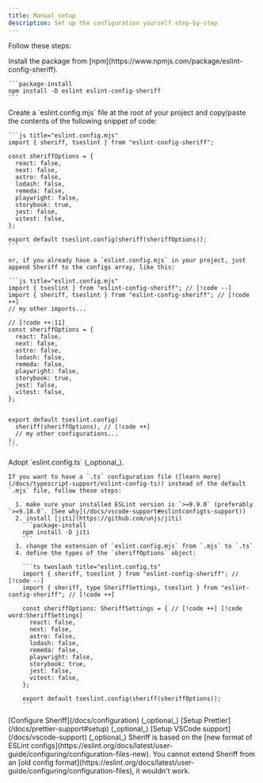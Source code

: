 ```yaml
---
title: Manual setup
description: Set up the configuration yourself step-by-step
---
```



Follow these steps:

<Steps>

<Step>
    Install the package from [npm](https://www.npmjs.com/package/eslint-config-sheriff).

    ```package-install
    npm install -D eslint eslint-config-sheriff
    ```
</Step>

<Step>
    Create a `eslint.config.mjs` file at the root of your project and copy/paste the contents of the following snippet of code:

    ```js title="eslint.config.mjs"
    import { sheriff, tseslint } from "eslint-config-sheriff";

    const sheriffOptions = {
      react: false,
      next: false,
      astro: false,
      lodash: false,
      remeda: false,
      playwright: false,
      storybook: true,
      jest: false,
      vitest: false,
    };

    export default tseslint.config(sheriff(sheriffOptions));
    ```

    or, if you already have a `eslint.config.mjs` in your project, just append Sheriff to the configs array, like this:

    ```js title="eslint.config.mjs"
    import { tseslint } from "eslint-config-sheriff"; // [!code --]
    import { sheriff, tseslint } from "eslint-config-sheriff"; // [!code ++]
    // my other imports...

    // [!code ++:11]
    const sheriffOptions = {
      react: false,
      next: false,
      astro: false,
      lodash: false,
      remeda: false,
      playwright: false,
      storybook: true,
      jest: false,
      vitest: false,
    };


    export default tseslint.config(
      sheriff(sheriffOptions), // [!code ++]
      // my other configurations...
    );
    ```
</Step>

<Step>
    Adopt `eslint.config.ts` (_optional_).

    If you want to have a `.ts` configuration file ([learn more](/docs/typescript-support/eslint-config-ts)) instead of the default `.mjs` file, follow these steps:

      1. make sure your installed ESLint version is `>=9.9.0` (preferably `>=9.18.0`. [See why](/docs/vscode-support#eslintconfigts-support))
      2. install [jiti](https://github.com/unjs/jiti)
        ```package-install
        npm install -D jiti
        ```
      3. change the extension of `eslint.config.mjs` from `.mjs` to `.ts`
      4. define the types of the `sheriffOptions` object:

        ```ts twoslash title="eslint.config.ts"
        import { sheriff, tseslint } from "eslint-config-sheriff"; // [!code --]
        import { sheriff, type SheriffSettings, tseslint } from "eslint-config-sheriff"; // [!code ++]

        const sheriffOptions: SheriffSettings = { // [!code ++] [!code word:SheriffSettings]
          react: false,
          next: false,
          astro: false,
          lodash: false,
          remeda: false,
          playwright: false,
          storybook: true,
          jest: false,
          vitest: false,
        };

        export default tseslint.config(sheriff(sheriffOptions));
        ```
</Step>

<Step>
    [Configure Sheriff](/docs/configuration) (_optional_)
</Step>

<Step>
    [Setup Prettier](/docs/prettier-support#setup) (_optional_)
</Step>
<Step>
    [Setup VSCode support](/docs/vscode-support) (_optional_)
</Step>
</Steps>

<Callout type="warn" title="Warning">
  Sheriff is based on the [new format of ESLint configs](https://eslint.org/docs/latest/user-guide/configuring/configuration-files-new). You cannot extend Sheriff from an [old config format](https://eslint.org/docs/latest/user-guide/configuring/configuration-files), it wouldn't work.
</Callout>
